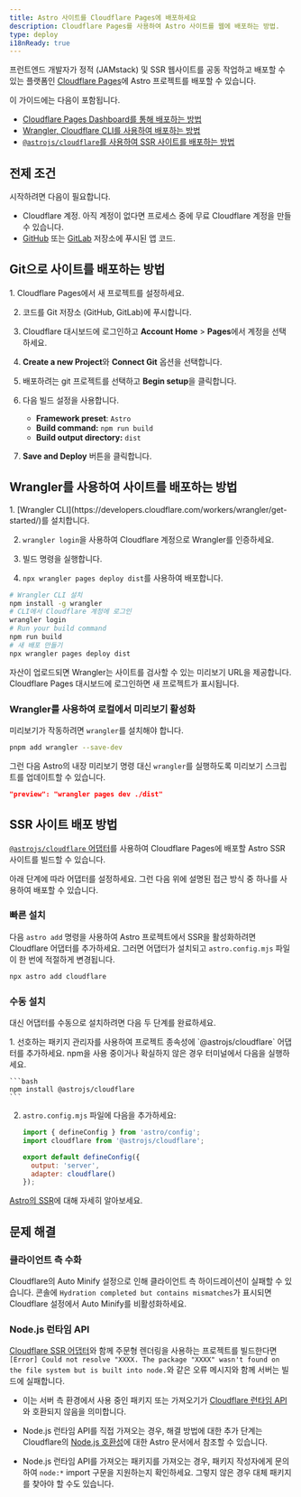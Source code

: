 ```yaml
---
title: Astro 사이트를 Cloudflare Pages에 배포하세요
description: Cloudflare Pages를 사용하여 Astro 사이트를 웹에 배포하는 방법.
type: deploy
i18nReady: true
---
```


프런트엔드 개발자가 정적 (JAMstack) 및 SSR 웹사이트를 공동 작업하고 배포할 수 있는 플랫폼인 [Cloudflare Pages](https://pages.cloudflare.com/)에 Astro 프로젝트를 배포할 수 있습니다.

이 가이드에는 다음이 포함됩니다.

- [Cloudflare Pages Dashboard를 통해 배포하는 방법](#git으로-사이트를-배포하는-방법)
- [Wrangler, Cloudflare CLI를 사용하여 배포하는 방법](#wrangler를-사용하여-사이트를-배포하는-방법)
- [`@astrojs/cloudflare`를 사용하여 SSR 사이트를 배포하는 방법](#ssr-사이트-배포-방법)

## 전제 조건

시작하려면 다음이 필요합니다.

- Cloudflare 계정. 아직 계정이 없다면 프로세스 중에 무료 Cloudflare 계정을 만들 수 있습니다.
- [GitHub](https://github.com/) 또는 [GitLab](https://about.gitlab.com/) 저장소에 푸시된 앱 코드.

## Git으로 사이트를 배포하는 방법

<Steps>
1. Cloudflare Pages에서 새 프로젝트를 설정하세요.

2. 코드를 Git 저장소 (GitHub, GitLab)에 푸시합니다.

3. Cloudflare 대시보드에 로그인하고 **Account Home** > **Pages**에서 계정을 선택하세요.

4. **Create a new Project**와 **Connect Git** 옵션을 선택합니다.

5. 배포하려는 git 프로젝트를 선택하고 **Begin setup**을 클릭합니다.

6. 다음 빌드 설정을 사용합니다.

    - **Framework preset**: `Astro`
    - **Build command:** `npm run build`
    - **Build output directory:** `dist`

7. **Save and Deploy** 버튼을 클릭합니다.
</Steps>

## Wrangler를 사용하여 사이트를 배포하는 방법

<Steps>
1. [Wrangler CLI](https://developers.cloudflare.com/workers/wrangler/get-started/)를 설치합니다.

2. `wrangler login`을 사용하여 Cloudflare 계정으로 Wrangler를 인증하세요.

3. 빌드 명령을 실행합니다.

4. `npx wrangler pages deploy dist`를 사용하여 배포합니다.
</Steps>

```bash
# Wrangler CLI 설치
npm install -g wrangler
# CLI에서 Cloudflare 계정에 로그인
wrangler login
# Run your build command
npm run build
# 새 배포 만들기
npx wrangler pages deploy dist
```

자산이 업로드되면 Wrangler는 사이트를 검사할 수 있는 미리보기 URL을 제공합니다. Cloudflare Pages 대시보드에 로그인하면 새 프로젝트가 표시됩니다.

### Wrangler를 사용하여 로컬에서 미리보기 활성화

미리보기가 작동하려면 `wrangler`를 설치해야 합니다.

```bash
pnpm add wrangler --save-dev
```

그런 다음 Astro의 내장 미리보기 명령 대신 `wrangler`를 실행하도록 미리보기 스크립트를 업데이트할 수 있습니다.

```json title="package.json"
"preview": "wrangler pages dev ./dist"
```

## SSR 사이트 배포 방법

[`@astrojs/cloudflare` 어댑터](/ko/guides/integrations-guide/cloudflare/)를 사용하여 Cloudflare Pages에 배포할 Astro SSR 사이트를 빌드할 수 있습니다.

아래 단계에 따라 어댑터를 설정하세요. 그런 다음 위에 설명된 접근 방식 중 하나를 사용하여 배포할 수 있습니다.

### 빠른 설치

다음 `astro add` 명령을 사용하여 Astro 프로젝트에서 SSR을 활성화하려면 Cloudflare 어댑터를 추가하세요. 그러면 어댑터가 설치되고 `astro.config.mjs` 파일이 한 번에 적절하게 변경됩니다.

```bash
npx astro add cloudflare
```

### 수동 설치

대신 어댑터를 수동으로 설치하려면 다음 두 단계를 완료하세요.

<Steps>
1. 선호하는 패키지 관리자를 사용하여 프로젝트 종속성에 `@astrojs/cloudflare` 어댑터를 추가하세요. npm을 사용 중이거나 확실하지 않은 경우 터미널에서 다음을 실행하세요.

    ```bash
    npm install @astrojs/cloudflare
    ```

2. `astro.config.mjs` 파일에 다음을 추가하세요:

    ```js title="astro.config.mjs" ins={2, 5-6}
    import { defineConfig } from 'astro/config';
    import cloudflare from '@astrojs/cloudflare';

    export default defineConfig({
      output: 'server',
      adapter: cloudflare()
    });
    ```
</Steps>

<ReadMore>[Astro의 SSR](/ko/guides/server-side-rendering/)에 대해 자세히 알아보세요.</ReadMore>

## 문제 해결

### 클라이언트 측 수화

Cloudflare의 Auto Minify 설정으로 인해 클라이언트 측 하이드레이션이 실패할 수 있습니다. 콘솔에 `Hydration completed but contains mismatches`가 표시되면 Cloudflare 설정에서 Auto Minify를 비활성화하세요.

### Node.js 런타임 API

[Cloudflare SSR 어댑터](/ko/guides/integrations-guide/cloudflare/)와 함께 주문형 렌더링을 사용하는 프로젝트를 빌드한다면 `[Error] Could not resolve "XXXX. The package "XXXX" wasn't found on the file system but is built into node.`와 같은 오류 메시지와 함께 서버는 빌드에 실패합니다.

- 이는 서버 측 환경에서 사용 중인 패키지 또는 가져오기가 [Cloudflare 런타임 API](https://developers.cloudflare.com/workers/runtime-apis/nodejs/)와 호환되지 않음을 의미합니다.

- Node.js 런타임 API를 직접 가져오는 경우, 해결 방법에 대한 추가 단계는 Cloudflare의 [Node.js 호환성](/ko/guides/integrations-guide/cloudflare/#nodejs-호환성)에 대한 Astro 문서에서 참조할 수 있습니다.

- Node.js 런타임 API를 가져오는 패키지를 가져오는 경우, 패키지 작성자에게 문의하여 `node:*` import 구문을 지원하는지 확인하세요. 그렇지 않은 경우 대체 패키지를 찾아야 할 수도 있습니다.
